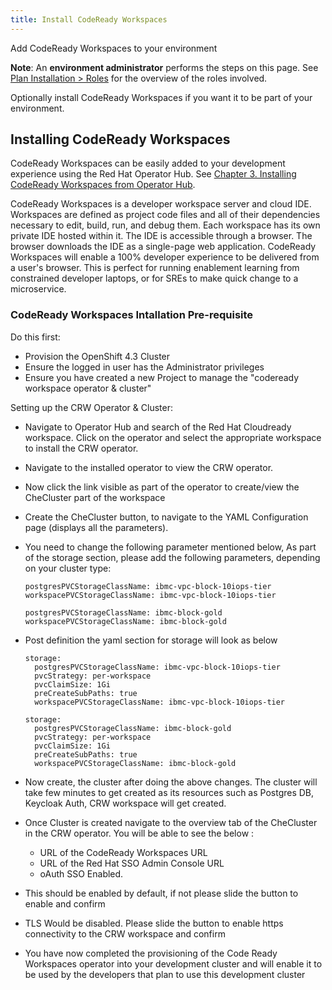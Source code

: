 ```yaml
---
title: Install CodeReady Workspaces
---
```



<PageDescription>

Add CodeReady Workspaces to your environment

</PageDescription>

<InlineNotification>

**Note**: An **environment administrator** performs the steps on this page. See [Plan Installation > Roles](/admin/plan-installation#roles) for the overview of the roles involved.

</InlineNotification>

Optionally install CodeReady Workspaces if you want it to be part of your environment.

## Installing CodeReady Workspaces

CodeReady Workspaces can be easily added to your development experience using the Red Hat Operator Hub. See [Chapter 3. Installing CodeReady Workspaces from Operator Hub](https://access.redhat.com/documentation/en-us/red_hat_codeready_workspaces/1.1/html/administration_guide/installing-codeready-workspaces-from-operator-hub).

CodeReady Workspaces is a developer workspace server and cloud IDE. Workspaces are defined as project code files and all of their dependencies necessary to edit, build, run, and debug them. Each workspace has its own private IDE hosted within it. The IDE is accessible through a browser. The browser downloads the IDE as a single-page web application. CodeReady Workspaces will enable a 100% developer experience to be delivered from a user's browser. This is perfect for running enablement learning from constrained developer laptops, or for SREs to make quick change to a microservice.
       
### CodeReady Workspaces Intallation Pre-requisite

Do this first:
- Provision the OpenShift 4.3 Cluster
- Ensure the logged in user has the Administrator privileges 
- Ensure you have created a new Project to manage the "codeready workspace operator & cluster"

Setting up the CRW Operator & Cluster:
- Navigate to Operator Hub and search of the Red Hat Cloudready workspace. Click on the operator and select the appropriate workspace to install the CRW operator.
- Navigate to the installed operator to view the CRW operator. 
- Now click the link visible as part of the operator to create/view the
 CheCluster part of the workspace
- Create the CheCluster button, to navigate to the YAML Configuration
 page (displays all the parameters). 
- You need to change the following parameter mentioned below, As part of
 the storage section, please add the following parameters, depending on your
 cluster type:

   <Tabs>
   <Tab label="VPC">

    ```
    postgresPVCStorageClassName: ibmc-vpc-block-10iops-tier
    workspacePVCStorageClassName: ibmc-vpc-block-10iops-tier
    ```

    </Tab>
    <Tab label="Classic">

    ```
    postgresPVCStorageClassName: ibmc-block-gold
    workspacePVCStorageClassName: ibmc-block-gold
    ```

    </Tab>
    </Tabs>



- Post definition the yaml section for storage will look as below
    <Tabs>
    <Tab label="VPC">

    ```
    storage:
      postgresPVCStorageClassName: ibmc-vpc-block-10iops-tier
      pvcStrategy: per-workspace
      pvcClaimSize: 1Gi
      preCreateSubPaths: true
      workspacePVCStorageClassName: ibmc-vpc-block-10iops-tier
    ```
    
    </Tab>
    <Tab label="Classic">

    ```
    storage:
      postgresPVCStorageClassName: ibmc-block-gold
      pvcStrategy: per-workspace
      pvcClaimSize: 1Gi
      preCreateSubPaths: true
      workspacePVCStorageClassName: ibmc-block-gold
    ```

    </Tab>
    </Tabs>        


- Now create, the cluster after doing the above changes. The cluster will take few minutes to get created as its resources such as Postgres DB, Keycloak Auth, CRW workspace will get created.
- Once Cluster is created navigate to the overview tab of the CheCluster in
 the CRW operator. You will be able to see the below :
    - URL of the CodeReady Workspaces URL
    - URL of the Red Hat SSO Admin Console URL 
    - oAuth SSO Enabled.
 - This should be enabled by default, if not please slide the button to
  enable and confirm
 - TLS Would be disabled. Please slide the button to enable https connectivity
 to the CRW workspace and confirm
 - You have now completed the provisioning of the Code Ready Workspaces
  operator into your development cluster and will enable it to be used by the
   developers that plan to use this development cluster
